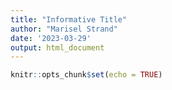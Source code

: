 ```yaml
---
title: "Informative Title"
author: "Marisel Strand"
date: '2023-03-29'
output: html_document
---
```


```r
knitr::opts_chunk$set(echo = TRUE)
```
